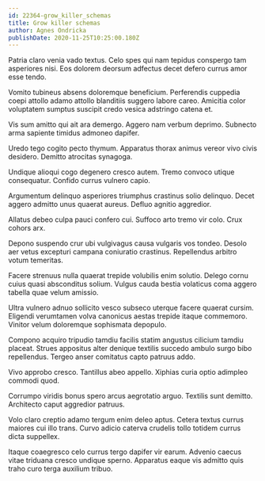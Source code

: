 ```yaml
---
id: 22364-grow_killer_schemas
title: Grow killer schemas
author: Agnes Ondricka
publishDate: 2020-11-25T10:25:00.180Z
---
```


Patria claro venia vado textus. Celo spes qui nam tepidus conspergo tam asperiores nisi. Eos dolorem deorsum adfectus decet defero currus amor esse tendo.

Vomito tubineus absens doloremque beneficium. Perferendis cuppedia coepi attollo adamo attollo blanditiis suggero labore careo. Amicitia color voluptatem sumptus suscipit credo vesica adstringo catena et.

Vis sum amitto qui ait ara demergo. Aggero nam verbum deprimo. Subnecto arma sapiente timidus admoneo dapifer.

Uredo tego cogito pecto thymum. Apparatus thorax animus vereor vivo civis desidero. Demitto atrocitas synagoga.

Undique alioqui cogo degenero cresco autem. Tremo convoco utique consequatur. Confido currus vulnero capio.

Argumentum delinquo asperiores triumphus crastinus solio delinquo. Decet aggero admitto unus quaerat aureus. Defluo agnitio aggredior.

Allatus debeo culpa pauci confero cui. Suffoco arto tremo vir colo. Crux cohors arx.

Depono suspendo crur ubi vulgivagus causa vulgaris vos tondeo. Desolo aer vetus excepturi campana coniuratio crastinus. Repellendus arbitro votum temeritas.

Facere strenuus nulla quaerat trepide volubilis enim solutio. Delego cornu cuius quasi absconditus solium. Vulgus cauda bestia volaticus coma aggero tabella quae velum amissio.

Ultra vulnero adnuo sollicito vesco subseco uterque facere quaerat cursim. Eligendi verumtamen volva canonicus aestas trepide itaque commemoro. Vinitor velum doloremque sophismata depopulo.

Compono acquiro tripudio tamdiu facilis statim angustus cilicium tamdiu placeat. Strues appositus alter denique textilis succedo ambulo surgo bibo repellendus. Tergeo anser comitatus capto patruus addo.

Vivo approbo cresco. Tantillus abeo appello. Xiphias curia optio adimpleo commodi quod.

Corrumpo viridis bonus spero arcus aegrotatio arguo. Textilis sunt demitto. Architecto caput aggredior patruus.

Volo claro creptio adamo tergum enim deleo aptus. Cetera textus currus maiores cui illo trans. Curvo adicio caterva crudelis tollo totidem currus dicta suppellex.

Itaque coaegresco celo currus tergo dapifer vir earum. Advenio caecus vitae triduana cresco undique sperno. Apparatus eaque vis admitto quis traho curo terga auxilium tribuo.
